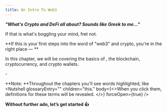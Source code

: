 ```yaml
---
title: An Intro To Web3
---
```


***"What's Crypto and DeFi all about? Sounds like Greek to me..."***

If that is what's boggling your mind, fret not.

\*\*If this is your first steps into the word of "web3" and crypto, you're in the right place — \*\*

In this chapter, we will be covering the basics of <Nutshell children="web3" glossaryEntry="content/glossary/web3.mdx" />, the blockchain, cryptocurrency, and crypto wallets.

\-

\*\*Note: \*\*Throughout the chapters you'll see words highlighted, like <Nutshell glossaryEntry="" children="this." body={<>When you click them, definitions for these terms will be revealed.&#x20;</>} forceOpen={true} />

**Without further ado, let’s get started 👍**
